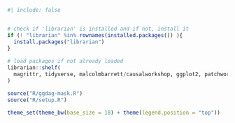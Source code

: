 ```r
#| include: false


# check if 'librarian' is installed and if not, install it
if (! "librarian" %in% rownames(installed.packages()) ){
  install.packages("librarian")
}
  
# load packages if not already loaded
librarian::shelf(
  magrittr, tidyverse, malcolmbarrett/causalworkshop, ggplot2, patchwork
)

source("R/ggdag-mask.R")
source("R/setup.R")

theme_set(theme_bw(base_size = 18) + theme(legend.position = "top"))
```
